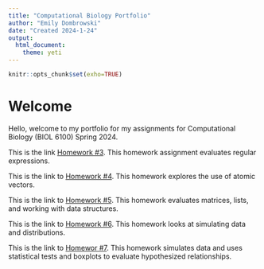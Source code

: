 ```yaml
---
title: "Computational Biology Portfolio"
author: "Emily Dombrowski"
date: "Created 2024-1-24"
output: 
  html_document: 
    theme: yeti
---
```


```r
knitr::opts_chunk$set(exho=TRUE)
```

# Welcome
Hello, welcome to my portfolio for my assignments for Computational Biology (BIOL 6100) Spring 2024.

This is the link [Homework #3](hw3.html). This homework assignment evaluates regular expressions. 

This is the link to [Homework #4](hw4.html). This homework explores the use of atomic vectors.

This is the link to [Homework #5](hw5.html). This homework evaluates matrices, lists, and working with data structures. 

This is the link to [Homework #6](hx6.html). This homework looks at simulating data and distributions.

This is the link to [Homewor #7](hw7.html). This homework simulates data and uses statistical tests and boxplots to evaluate hypothesized relationships.